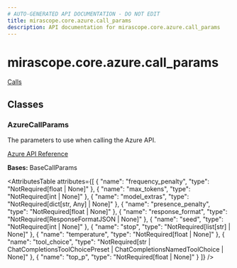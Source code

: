 ```yaml
---
# AUTO-GENERATED API DOCUMENTATION - DO NOT EDIT
title: mirascope.core.azure.call_params
description: API documentation for mirascope.core.azure.call_params
---
```


# mirascope.core.azure.call_params

<ApiType type="Module" />

<Info title="Usage">

[Calls](/docs/mirascope/learn/calls#provider-specific-parameters)

</Info>

## Classes

### AzureCallParams

<ApiType type="Class" />

The parameters to use when calling the Azure API.

[Azure API Reference](https://github.com/Azure/azure-sdk-for-python/tree/main/sdk/ai/azure-ai-inference)

**Bases:** BaseCallParams

<AttributesTable
  attributes={[
  {
    "name": "frequency_penalty",
    "type": "NotRequired[float | None]"
  },
  {
    "name": "max_tokens",
    "type": "NotRequired[int | None]"
  },
  {
    "name": "model_extras",
    "type": "NotRequired[dict[str, Any] | None]"
  },
  {
    "name": "presence_penalty",
    "type": "NotRequired[float | None]"
  },
  {
    "name": "response_format",
    "type": "NotRequired[ResponseFormatJSON | None]"
  },
  {
    "name": "seed",
    "type": "NotRequired[int | None]"
  },
  {
    "name": "stop",
    "type": "NotRequired[list[str] | None]"
  },
  {
    "name": "temperature",
    "type": "NotRequired[float | None]"
  },
  {
    "name": "tool_choice",
    "type": "NotRequired[str | ChatCompletionsToolChoicePreset | ChatCompletionsNamedToolChoice | None]"
  },
  {
    "name": "top_p",
    "type": "NotRequired[float | None]"
  }
]}
/>



